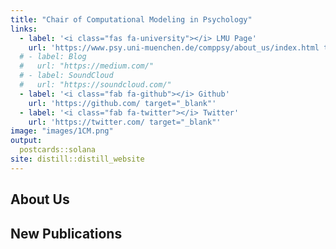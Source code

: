 ```yaml
---
title: "Chair of Computational Modeling in Psychology"
links:
  - label: '<i class="fas fa-university"></i> LMU Page'
    url: 'https://www.psy.uni-muenchen.de/comppsy/about_us/index.html target="_blank"'
  # - label: Blog
  #   url: "https://medium.com/"
  # - label: SoundCloud
  #   url: "https://soundcloud.com/"
  - label: '<i class="fab fa-github"></i> Github'
    url: 'https://github.com/ target="_blank"' 
  - label: '<i class="fab fa-twitter"></i> Twitter'
    url: 'https://twitter.com/ target="_blank"'
image: "images/1CM.png"
output:
  postcards::solana
site: distill::distill_website
---
```

 
## About Us 

## New Publications



